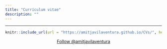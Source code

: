 ```yaml
---
title: "Currículum vitae"
description: ""
---
```


<style>
    p {text-align: justify;}
</style>

<head>
  <!-- Place this tag in your head or just before your close body tag. -->
  <script async defer src="https://buttons.github.io/buttons.js"></script>
</head>

---

```r
knitr::include_url(url = "https://amitjavilaventura.github.io/CVs/", height = "1500px")
```


<center>
<!-- Follow me button -->
<a class="github-button" href="https://github.com/amitjavilaventura" data-size="large" data-show-count="true" aria-label="Follow @amitjavilaventura on GitHub">Follow @amitjavilaventura</a>
</center>